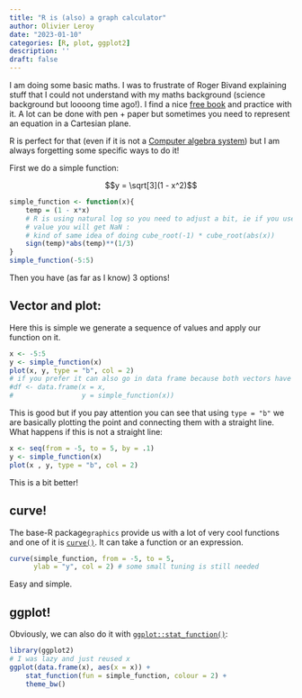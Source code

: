 ```yaml
---
title: "R is (also) a graph calculator"
author: Olivier Leroy
date: "2023-01-10"
categories: [R, plot, ggplot2]
description: ''
draft: false
---
```


I am doing some basic maths. I was to frustrate of Roger Bivand explaining stuff that I could not understand with my maths background (science background but loooong time ago!). I find a nice [free book](https://www.stitz-zeager.com/index.html) and practice with it. A lot can be done with pen + paper but sometimes you need to represent an equation in a Cartesian plane.

R is perfect for that (even if it is not a [Computer algebra system](https://en.wikipedia.org/wiki/Computer_algebra_system)) but I am always forgetting some specific ways to do it!

First we do a simple function:

$$y = \sqrt[3](1 - x^2)$$

```r
simple_function <- function(x){
    temp = (1 - x*x)
    # R is using natural log so you need to adjust a bit, ie if you use negative
    # value you will get NaN :
    # kind of same idea of doing cube_root(-1) * cube_root(abs(x))
    sign(temp)*abs(temp)**(1/3)
}
simple_function(-5:5)
```

Then you have (as far as I know) 3 options!

## Vector and plot:

Here this is simple we generate a sequence of values and apply our function on it.

```r
x <- -5:5
y <- simple_function(x)
plot(x, y, type = "b", col = 2)
# if you prefer it can also go in data frame because both vectors have the same length
#df <- data.frame(x = x,
#                 y = simple_function(x))
```

This is good but if you pay attention you can see that using `type = "b"` we are basically plotting the point and connecting them with a straight line. What happens if this is not a straight line:

```r
x <- seq(from = -5, to = 5, by = .1)
y <- simple_function(x)
plot(x , y, type = "b", col = 2)
```

This is a bit better!

## curve!

The base-R package`graphics` provide us with a lot of very cool functions and one of it is [`curve()`](https://stat.ethz.ch/R-manual/R-devel/library/graphics/html/curve.html). It can take a function or an expression.

```r
curve(simple_function, from = -5, to = 5,
      ylab = "y", col = 2) # some small tuning is still needed
```

Easy and simple.

## ggplot!

Obviously, we can also do it with [`ggplot::stat_function()`](https://ggplot2.tidyverse.org/reference/geom_function.html):

```r
library(ggplot2)
# I was lazy and just reused x
ggplot(data.frame(x), aes(x = x)) +
    stat_function(fun = simple_function, colour = 2) +
    theme_bw()
```
